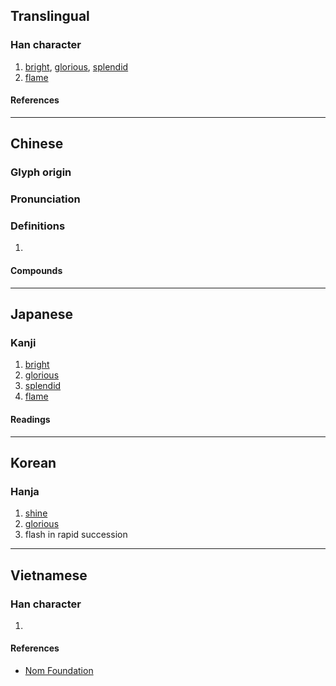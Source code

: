 {{also|烨|爗}}
{{character info/new}}
==Translingual==

===Han character===
{{Han char|rn=86|rad=火|as=10|sn=14|four=94854|canj=FTMJ|ids=⿰火華}}

# [[bright]], [[glorious]], [[splendid]]
# [[flame]]

====References====
{{Han ref|kx=0682.030|dkj=19390|hdz=32222.080|uh=71C1}}

----

==Chinese==
{{zh-forms|s=烨}}

===Glyph origin===
{{Han etym}}

===Pronunciation===
{{zh-pron
|m=yè
|c=jip6
|mn=iap
|mc=y
|oc=y
|cat=a,n
}}

===Definitions===
{{zh-hanzi}}

# {{rfdef|zh}}

====Compounds====
{{zh-der|煒燁|燁然|燁煜|燁燁}}

----

==Japanese==

===Kanji===
{{ja-kanji|grade=|rs=火10}}

# [[bright]]
# [[glorious]]
# [[splendid]]
# [[flame]]

====Readings====
{{ja-readings
|on=よう, ゆう, おう
|kun=さか-ん
}}

----

==Korean==

===Hanja===
{{ko-hanja|엽}}

# [[shine]]
# [[glorious]]
# flash in rapid succession

----

==Vietnamese==

===Han character===
{{vi-readings|rs=火10|reading=diệp}}

# {{defn|lang=vi|sort=火10}}

====References====
*[http://nomfoundation.org/common/nom_details.php?codepoint=71c1 Nom Foundation]